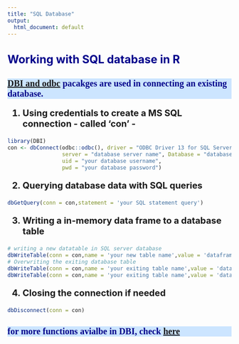 ```yaml
---
title: "SQL Database"
output:
  html_document: default
---
```



<style type="text/css">
.main-container {
  max-width: 900px;
  margin-left: 200px;
  margin-right: auto;
}

  }
td {  /* Table  */
  font-size: 8px;
  
}
h1.title {
  font-size: 30px;
  color: DarkRed;
}
h1 { /* Header 1 */
  font-size: 30px;
  color: DarkBlue;
}
h2 { /* Header 2 */
    font-size: 25px;
  color: DarkBlue;
}
h3 { /* Header 3 */
  background: #cce5ff;
  font-size: 20px;
  font-family: "Times New Roman", Times, serif;
  color: DarkBlue;
}
code.r{ /* Code block */
    font-size: 12px;
}
pre { /* Code block - determines code spacing between lines */
    font-size: 14px;
}

ol { /* ordered list style */
    font-size: 20px;font-weight:bold;}

ul {/* dot list style */
font-size: 15px;}


</style>



## Working with SQL database in R
### [DBI and odbc](https://db.rstudio.com/getting-started/connect-to-database) pacakges are used in connecting an existing database.


1. Using credentials to create a MS SQL connection - called 'con' -
```r
library(DBI)
con <- dbConnect(odbc::odbc(), driver = "ODBC Driver 13 for SQL Server", 
                 server = "database server name", Database = "database name", 
                 uid = "your database username", 
                 pwd = "your database password")
```

2. Querying database data with SQL queries
```r
dbGetQuery(conn = con,statement = 'your SQL statement query')
```

3. Writing a in-memory data frame to a database table 
```r
# writing a new datatable in SQL server database
dbWriteTable(conn = con,name = 'your new table name',value = 'dataframe name')   
# Overwriting the exiting database table
dbWriteTable(conn = con,name = 'your exiting table name',value = 'dataframe name', overwrite = TRUE) # Appending dataframe into the exiting database table
dbWriteTable(conn = con,name = 'your exiting table name',value = 'dataframe name', append = TRUE)
```

4. Closing the connection if needed
```r
dbDisconnect(conn = con)
```
 
### for more functions avialbe in DBI, check [here](http://dbi.r-dbi.org/reference/)

